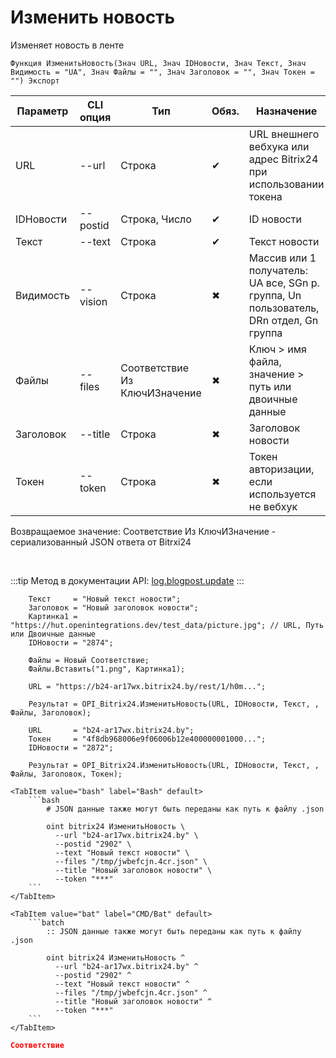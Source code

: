 ﻿---
sidebar_position: 2
description: Изменить новость и другие функции для работы с Bitrix24 в Открытом пакете интеграций - бесплатной open-source библиотеке интеграций для 1С:Предприятие 8, OneScript и CLI
keywords: [1C, 1С, 1С:Предприятие, 1С:Предприятие 8.3, API, Интеграция, Сервисы, Обмен, OneScript, CLI, Bitrix24]
---


# Изменить новость
 Изменяет новость в ленте



`Функция ИзменитьНовость(Знач URL, Знач IDНовости, Знач Текст, Знач Видимость = "UA", Знач Файлы = "", Знач Заголовок = "", Знач Токен = "") Экспорт`

  | Параметр | CLI опция | Тип | Обяз. | Назначение |
  |-|-|-|-|-|
  | URL | --url | Строка | &#x2714; | URL внешнего вебхука или адрес Bitrix24 при использовании токена |
  | IDНовости | --postid | Строка, Число | &#x2714; | ID новости |
  | Текст | --text | Строка | &#x2714; | Текст новости |
  | Видимость | --vision | Строка | &#x2716; | Массив или 1 получатель: UA все, SGn р. группа, Un пользователь, DRn отдел, Gn группа |
  | Файлы | --files | Соответствие Из КлючИЗначение | &#x2716; | Ключ > имя файла, значение > путь или двоичные данные |
  | Заголовок | --title | Строка | &#x2716; | Заголовок новости |
  | Токен | --token | Строка | &#x2716; | Токен авторизации, если используется не вебхук |

  
  Возвращаемое значение:   Соответствие Из КлючИЗначение - сериализованный JSON ответа от Bitrxi24

<br/>

:::tip
Метод в документации API: [log.blogpost.update](https://dev.1c-bitrix.ru/rest_help/log/log_blogpost_update.php)
:::
<br/>



```bsl title="Пример использования для 1С:Предприятие/OneScript"
    Текст     = "Новый текст новости";
    Заголовок = "Новый заголовок новости";
    Картинка1 = "https://hut.openintegrations.dev/test_data/picture.jpg"; // URL, Путь или Двоичные данные
    IDНовости = "2874";

    Файлы = Новый Соответствие;
    Файлы.Вставить("1.png", Картинка1);

    URL = "https://b24-ar17wx.bitrix24.by/rest/1/h0m...";

    Результат = OPI_Bitrix24.ИзменитьНовость(URL, IDНовости, Текст, , Файлы, Заголовок);

    URL       = "b24-ar17wx.bitrix24.by";
    Токен     = "4f8db968006e9f06006b12e400000001000...";
    IDНовости = "2872";

    Результат = OPI_Bitrix24.ИзменитьНовость(URL, IDНовости, Текст, , Файлы, Заголовок, Токен);
```
    

 <Tabs>
  
    <TabItem value="bash" label="Bash" default>
        ```bash
            # JSON данные также могут быть переданы как путь к файлу .json
            
            oint bitrix24 ИзменитьНовость \
              --url "b24-ar17wx.bitrix24.by" \
              --postid "2902" \
              --text "Новый текст новости" \
              --files "/tmp/jwbefcjn.4cr.json" \
              --title "Новый заголовок новости" \
              --token "***"
        ```
    </TabItem>
  
    <TabItem value="bat" label="CMD/Bat" default>
        ```batch
            :: JSON данные также могут быть переданы как путь к файлу .json
            
            oint bitrix24 ИзменитьНовость ^
              --url "b24-ar17wx.bitrix24.by" ^
              --postid "2902" ^
              --text "Новый текст новости" ^
              --files "/tmp/jwbefcjn.4cr.json" ^
              --title "Новый заголовок новости" ^
              --token "***"
        ```
    </TabItem>
</Tabs>


```json title="Результат"
Соответствие
```
